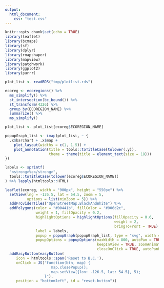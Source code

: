```yaml
---
output:
  html_document:
    css: "test.css"
---
```


```r
knitr::opts_chunk$set(echo = TRUE)
library(leaflet)
library(bcmaps)
library(sf)
library(dplyr)
library(rmapshaper)
library(mapview)
library(patchwork)
library(ggplot2)
library(purrr)

plot_list <- readRDS("tmp/plotlist.rds")

ecoreg <- ecoregions() %>% 
  ms_simplify() %>% 
  st_intersection(bc_bound()) %>% 
  st_transform(4326) %>% 
  group_by(ECOREGION_NAME) %>% 
  summarize() %>% 
  ms_simplify()

plot_list <- plot_list[ecoreg$ECOREGION_NAME]

popupGraph_list <- imap(plot_list, ~ {
  .x$barchart + .x$map + 
    plot_layout(widths = c(1, 1.5)) + 
    plot_annotation(title = tools::toTitleCase(tolower(.y)), 
                    theme = theme(title = element_text(size = 18)))
}) 

labels <- sprintf(
  "<strong>%s</strong>",
  tools::toTitleCase(tolower(ecoreg$ECOREGION_NAME))
) %>% lapply(htmltools::HTML)
```


```r
leaflet(ecoreg, width = "900px", height = "550px") %>% 
  setView(lng = -126.5, lat = 54.5, zoom = 5, 
          options = list(minZoom = 5)) %>% 
  addProviderTiles("OpenStreetMap.BlackAndWhite") %>% 
  addPolygons(color = "#00441b", fillColor = "#006d2c",
              weight = 1, fillOpacity = 0.2,
              highlightOptions = highlightOptions(fillOpacity = 0.6,
                                                  weight = 2,
                                                  bringToFront = TRUE), 
              label = labels, 
              popup = popupGraph(popupGraph_list, type = "svg", width = 800, height = 400), 
              popupOptions = popupOptions(maxWidth = 800, autoPan = TRUE, 
                                          keepInView = TRUE, zoomAnimation = FALSE, 
                                          closeOnClick = TRUE, autoPanPadding = c(50, 50))) %>% 
  addEasyButton(easyButton(
     icon = htmltools::span('Reset to B.C.'),
     onClick = JS("function(btn, map) { 
                     map.closePopup();
                     map.setView({lon: -126.5, lat: 54.5}, 5);
                  }"), 
     position = "bottomleft", id = "reset-button"))
```
